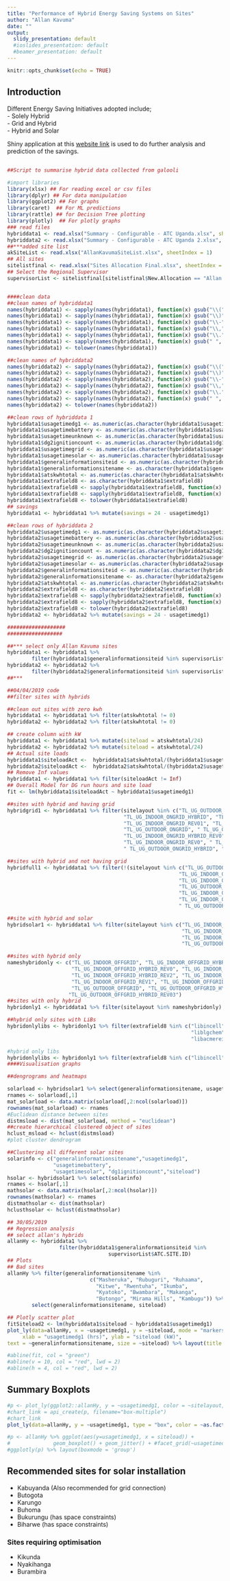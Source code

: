 ```yaml
---
title: "Performance of Hybrid Energy Saving Systems on Sites"
author: "Allan Kavuma"
date: ""
output:
  slidy_presentation: default
  #ioslides_presentation: default
  #beamer_presentation: default
---
```


```r
knitr::opts_chunk$set(echo = TRUE)
```

## Introduction  

Different Energy Saving Initiatives adopted include;  
- Solely Hybrid  
- Grid and Hybrid  
- Hybrid and Solar  

Shiny application at this [website link](https://allankavuma.shinyapps.io/hybridanaly/) is used to do further analysis and prediction of the savings.  


## 
```r
##Script to summarise hybrid data collected from galooli

#import libraries
library(xlsx) ## For reading excel or csv files
library(dplyr) ## For data manipulation
library(ggplot2) ## For graphs
library(caret)  ## For ML predictions
library(rattle) ## for Decision Tree plotting
library(plotly)  ## For plotly graphs
### read files
hybriddata1 <- read.xlsx("Summary - Configurable - ATC Uganda.xlsx", sheetName = "data", colClasses = "character")
hybriddata2 <- read.xlsx("Summary - Configurable - ATC Uganda 2.xlsx", sheetName = "data", colClasses = "character")
##***added site list
akSiteList <- read.xlsx("AllanKavumaSiteList.xlsx", sheetIndex = 1)
## All sites
sitelistfinal <- read.xlsx("Sites Allocation Final.xlsx", sheetIndex = 1)
## Select the Regional Supervisor
supervisorList <- sitelistfinal[sitelistfinal$New.Allocation == "Allan Kavuma",]


####clean data
##clean names of hybriddata1
names(hybriddata1) <- sapply(names(hybriddata1), function(x) gsub("\\(", "", x))
names(hybriddata1) <- sapply(names(hybriddata1), function(x) gsub("\\)", "", x))
names(hybriddata1) <- sapply(names(hybriddata1), function(x) gsub("\\-", "", x))
names(hybriddata1) <- sapply(names(hybriddata1), function(x) gsub("\\,", "", x))
names(hybriddata1) <- sapply(names(hybriddata1), function(x) gsub("\\.", "", x))
names(hybriddata1) <- sapply(names(hybriddata1), function(x) gsub(" ", "", x))
names(hybriddata1) <- tolower(names(hybriddata1))

##clean names of hybriddata2
names(hybriddata2) <- sapply(names(hybriddata2), function(x) gsub("\\(", "", x))
names(hybriddata2) <- sapply(names(hybriddata2), function(x) gsub("\\)", "", x))
names(hybriddata2) <- sapply(names(hybriddata2), function(x) gsub("\\-", "", x))
names(hybriddata2) <- sapply(names(hybriddata2), function(x) gsub("\\,", "", x))
names(hybriddata2) <- sapply(names(hybriddata2), function(x) gsub("\\.", "", x))
names(hybriddata2) <- sapply(names(hybriddata2), function(x) gsub(" ", "", x))
names(hybriddata2) <- tolower(names(hybriddata2))

##clean rows of hybriddata 1
hybriddata1$usagetimedg1 <- as.numeric(as.character(hybriddata1$usagetimedg1))
hybriddata1$usagetimebattery <- as.numeric(as.character(hybriddata1$usagetimebattery))
hybriddata1$usagetimeunknown <- as.numeric(as.character(hybriddata1$usagetimeunknown))
hybriddata1$dg2ignitioncount <- as.numeric(as.character(hybriddata1$dg1ignitioncount))
hybriddata1$usagetimegrid <- as.numeric(as.character(hybriddata1$usagetimegrid))
hybriddata1$usagetimesolar <- as.numeric(as.character(hybriddata1$usagetimesolar))
hybriddata1$generalinformationsiteid <- as.numeric(as.character(hybriddata1$generalinformationsiteid))
hybriddata1$generalinformationsitename <- as.character(hybriddata1$generalinformationsitename)
hybriddata1$atskwhtotal <- as.numeric(as.character(hybriddata1$atskwhtotal))  ##added line
hybriddata1$extrafield8 <- as.character(hybriddata1$extrafield8)
hybriddata1$extrafield8 <- sapply(hybriddata1$extrafield8, function(x) gsub("\\-", "", x))
hybriddata1$extrafield8 <- sapply(hybriddata1$extrafield8, function(x) gsub(" ", "", x))
hybriddata1$extrafield8 <- tolower(hybriddata1$extrafield8)
## savings
hybriddata1 <- hybriddata1 %>% mutate(savings = 24 - usagetimedg1)  

##clean rows of hybriddata 2
hybriddata2$usagetimedg1 <- as.numeric(as.character(hybriddata2$usagetimedg1))
hybriddata2$usagetimebattery <- as.numeric(as.character(hybriddata2$usagetimebattery))
hybriddata2$usagetimeunknown <- as.numeric(as.character(hybriddata2$usagetimeunknown))
hybriddata2$dg2ignitioncount <- as.numeric(as.character(hybriddata2$dg1ignitioncount))
hybriddata2$usagetimegrid <- as.numeric(as.character(hybriddata2$usagetimegrid))
hybriddata2$usagetimesolar <- as.numeric(as.character(hybriddata2$usagetimesolar))
hybriddata2$generalinformationsiteid <- as.numeric(as.character(hybriddata2$generalinformationsiteid))
hybriddata2$generalinformationsitename <- as.character(hybriddata2$generalinformationsitename)
hybriddata2$atskwhtotal <- as.numeric(as.character(hybriddata2$atskwhtotal)) 
hybriddata2$extrafield8 <- as.character(hybriddata2$extrafield8)
hybriddata2$extrafield8 <- sapply(hybriddata2$extrafield8, function(x) gsub("\\-", "", x))
hybriddata2$extrafield8 <- sapply(hybriddata2$extrafield8, function(x) gsub(" ", "", x))
hybriddata2$extrafield8 <- tolower(hybriddata2$extrafield8)
hybriddata2 <- hybriddata2 %>% mutate(savings = 24 - usagetimedg1)

###################
##################

##*** select only Allan Kavuma sites
hybriddata1 <- hybriddata1 %>% 
        filter(hybriddata1$generalinformationsiteid %in% supervisorList$ATC.SITE.ID)
hybriddata2 <- hybriddata2 %>% 
        filter(hybriddata2$generalinformationsiteid %in% supervisorList$ATC.SITE.ID)
##***

##04/04/2019 code
##filter sites with hybrids

##clean out sites with zero kwh
hybriddata1 <- hybriddata1 %>% filter(atskwhtotal != 0)
hybriddata2 <- hybriddata2 %>% filter(atskwhtotal != 0)

## create column with kW
hybriddata1 <- hybriddata1 %>% mutate(siteload = atskwhtotal/24)
hybriddata2 <- hybriddata2 %>% mutate(siteload = atskwhtotal/24)
## Actual site loads
hybriddata1$siteloadAct <-  hybriddata1$atskwhtotal/(hybriddata1$usagetimedg1+hybriddata1$usagetimegrid)
hybriddata2$siteloadAct <-  hybriddata2$atskwhtotal/(hybriddata2$usagetimedg1+hybriddata2$usagetimegrid)
## Remove Inf values
hybriddata1 <- hybriddata1 %>% filter(siteloadAct != Inf)
## Overall Model for DG run hours and site load 
fit <- lm(hybriddata1$siteloadAct ~ hybriddata1$usagetimedg1)

##sites with hybrid and having grid
hybridgrid1 <- hybriddata1 %>% filter(sitelayout %in% c("TL_UG_OUTDOOR_ONGRID", "TL_UG_INDOOR_ONGRID_HYBRID_REV03",
                                      "TL_UG_INDOOR_ONGRID_HYBRID", "TL_UG_INDOOR_ONGRID_HYBRID_REV2",
                                      "TL_UG_INDOOR_ONGRID_REV01", "TL_UG_INDOOR_ONGRID_REV2",
                                      "TL_UG_OUTDOOR_ONGRID", " TL_UG_OUTDOOR_ONGRID_HYBRID_REV1",
                                      "TL_UG_INDOOR_ONGRID_HYBRID_REV0", "TL_UG_INDOOR_ONGRID_HYBRID_REV1",
                                      "TL_UG_INDOOR_ONGRID_REV0", " TL_UG_INDOOR_ONGRID_REV1",
                                      " TL_UG_OUTDOOR_ONGRID_HYBRID", "TL_UG_OUTDOOR_ONGRID_REV2"))

##sites with hybrid and not having grid
hybridfull1 <- hybriddata1 %>% filter(!(sitelayout %in% c("TL_UG_OUTDOOR_ONGRID", "TL_UG_INDOOR_ONGRID_HYBRID_REV03",
                                                        "TL_UG_INDOOR_ONGRID_HYBRID", "TL_UG_INDOOR_ONGRID_HYBRID_REV2",
                                                        "TL_UG_INDOOR_ONGRID_REV01", "TL_UG_INDOOR_ONGRID_REV2",
                                                        "TL_UG_OUTDOOR_ONGRID", " TL_UG_OUTDOOR_ONGRID_HYBRID_REV1",
                                                        "TL_UG_INDOOR_ONGRID_HYBRID_REV0", "TL_UG_INDOOR_ONGRID_HYBRID_REV1",
                                                        "TL_UG_INDOOR_ONGRID_REV0", " TL_UG_INDOOR_ONGRID_REV1",
                                                        " TL_UG_OUTDOOR_ONGRID_HYBRID", "TL_UG_OUTDOOR_ONGRID_REV2")))

##site with hybrid and solar
hybridsolar1 <- hybriddata1 %>% filter(sitelayout %in% c("TL_UG_INDOOR_OFFGRID_HYBRID_SOLAR_REV03",
                                                         "TL_UG_INDOOR_OFFGRID_HYBRID_SOLAR",
                                                         "TL_UG_INDOOR_OFFGRID_HYBRID_SOLAR_REV2",
                                                         "TL_UG_OUTDOOR_OFFGRID_HYBRID_SOLAR"))

##sites with hybrid only
nameshybridonly <- c("TL_UG_INDOOR_OFFGRID", "TL_UG_INDOOR_OFFGRID_HYBRID",
                     "TL_UG_INDOOR_OFFGRID_HYBRID_REV0", "TL_UG_INDOOR_OFFGRID_HYBRID_REV1",
                     "TL_UG_INDOOR_OFFGRID_HYBRID_REV2", "TL_UG_INDOOR_OFFGRID_REV0",
                     "TL_UG_INDOOR_OFFGRID_REV1", "TL_UG_INDOOR_OFFGRID_REV2",
                     "TL_UG_OUTDOOR_OFFGRID", "TL_UG_OUTDOOR_OFFGRID_HYBRID",
                    "TL_UG_OUTDOOR_OFFGRID_HYBRID_REV03")
##sites with only hybrid
hybridonly1 <- hybriddata1 %>% filter(sitelayout %in% nameshybridonly)

##hybrid only sites with LiBs
hybridonlylibs <- hybridonly1 %>% filter(extrafield8 %in% c("libincell", 
                                                            "liblgchem", 
                                                            "libacmereime"))

#hybrid only libs
hybridonlylibs <- hybridonly1 %>% filter(extrafield8 %in% c("libincell", "liblgchem", "libacmereime"))
####Visualisation graphs

##dengrograms and heatmaps

solarload <- hybridsolar1 %>% select(generalinformationsitename, usagetimedg1, siteload)
rnames <- solarload[,1]
mat_solarload <- data.matrix(solarload[,2:ncol(solarload)])
rownames(mat_solarload) <- rnames
#Euclidean distance between sites
distmsload <- dist(mat_solarload, method = "euclidean")
##create hierarchical clustered object of sites
hclust_msload <- hclust(distmsload)
#plot cluster dendrogram

##Clustering all different solar sites
solarinfo <- c("generalinformationsitename","usagetimedg1",  
               "usagetimebattery",
               "usagetimesolar", "dg1ignitioncount","siteload")
hsolar <- hybridsolar1 %>% select(solarinfo)
rnames <- hsolar[,1]
mathsolar <- data.matrix(hsolar[,2:ncol(hsolar)])
rownames(mathsolar) <- rnames
distmathsolar <- dist(mathsolar)
hclusthsolar <- hclust(distmathsolar)

## 30/05/2019
## Regression analysis
## select allan's hybrids
allanHy <- hybriddata1 %>% 
                 filter(hybriddata1$generalinformationsiteid %in% 
                                 supervisorList$ATC.SITE.ID)
## Plots
## Bad sites
allanHy %>% filter(generalinformationsitename %in% 
                           c("Masheruka", "Rubuguri", "Ruhaama", 
                             "Kitwe", "Rwentuha", "Ikumba", 
                             "Kyatoko", "Bwambara", "Makanga", 
                             "Butongo", "Mirama Hills", "Kambugu")) %>% 
        select(generalinformationsitename, siteload)
```


```r
## Plotly scatter plot
fitSiteload2 <- lm(hybriddata1$siteload ~ hybriddata1$usagetimedg1)
plot_ly(data=allanHy, x = ~usagetimedg1, y = ~siteload, mode = "markers", color = ~as.factor(sitelayout),
     xlab = "usagetimedg1 (hrs)", ylab = "siteload (kW)",
text = ~generalinformationsitename, size = ~siteload) %>% layout(title = "Site Load Vs DG Hours", legend = list(font = list(size = 10)))

#abline(fit, col = "green")
#abline(v = 10, col = "red", lwd = 2)
#abline(h = 4, col = "red", lwd = 2)
```

## Summary Boxplots
```r
#p <- plot_ly(ggplot2::allanHy, y = ~usagetimedg1, color = ~sitelayout, type = "box")
#chart_link = api_create(p, filename="box-multiple")
#chart_link
plot_ly(data=allanHy, y = ~usagetimedg1, type = "box", color = ~as.factor(sitelayout), showlegend = FALSE)

#p <- allanHy %>% ggplot(aes(y=usagetimedg1, x = siteload)) + 
#              geom_boxplot() + geom_jitter() + #facet_grid(~usagetimedg1)
#ggplotly(p) %>% layout(boxmode = 'group')


```

## Recommended sites for solar installation  
- Kabuyanda (Also recommended for grid connection)  
- Butogota  
- Karungo 
- Buhoma  
- Bukurungu (has space constraints)  
- Biharwe (has space constraints)  

### Sites requiring optimisation
- Kikunda  
- Nyakihanga
- Burambira  

